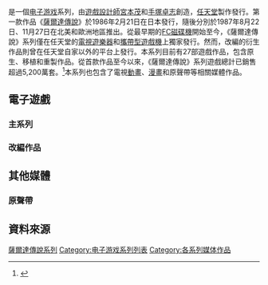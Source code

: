 {{noteTA
|G1=Games
}}
{{Vgname|薩爾達傳說|ja=ゼルダの伝説|en=The Legend of Zelda|cn=塞尔达传说|tw=薩爾達傳說}}是一個[[电子游戏|电子游戏]]系列，由[[游戏设计|遊戲設計師]][[宮本茂|宮本茂]]和[[手塚卓志|手塚卓志]]創造，[[任天堂|任天堂]]製作發行。第一款作品《[[塞尔达传说_(游戏)|薩爾達傳說]]》於1986年2月21日在日本發行，隨後分別於1987年8月22日、11月27日在北美和歐洲地區推出。從最早期的[[FC磁碟機|FC磁碟機]]開始至今，《薩爾達傳說》系列僅在任天堂的[[電視遊樂器|電視遊樂器]]和[[攜帶型遊戲機|攜帶型遊戲機]]上獨家發行。然而，改編的衍生作品則曾在任天堂自家以外的平台上發行。本系列目前有27部遊戲作品，包含原生、移植和重製作品。從首款作品至今以來，《薩爾達傳說》系列遊戲總計已銷售超過5,200萬套。<ref>{{cite web|publisher=GameSpot|url=http://www.gamespot.com/news/6173445.html|title=Like Sands Through the Hourglass, Zeldas Debut on Nintendo DS Approaches|accessdate=2009-04-12|archive-date=2011-02-25|archive-url=https://web.archive.org/web/20110225013718/http://www.gamespot.com/news/6173445.html|dead-url=no}}</ref>本系列也包含了電視[[動畫|動畫]]、[[漫畫|漫畫]]和原聲帶等相關媒體作品。

== 電子遊戲 ==
===主系列===
{{VG titles|
{{VG titles/item
| title = [[塞尔达传说_(游戏)|薩爾達傳說]]
|original_titles= ゼルダの伝説<br>The Legend of Zelda
|date={{vgr|JP|1986年2月21日|NA|1987年8月22日|EU|1987年11月15日}}
|refs=<ref name="Densetsu-FDS">{{cite web| url = http://www.gamespot.com/famicomds/adventure/zeldanodensetsu/index.html| title = Zelda no Densetsu: The Hyrule Fantasy for FDS| publisher = GameSpot| accessdate = 2008-10-23| archive-date = 2012-02-18| archive-url = https://www.webcitation.org/65XteeIfN?url=http://www.gamespot.com/zelda-no-densetsu-the-hyrule-fantasy/platform/famicomds/| dead-url = no}}</ref><ref name="Zelda-NES">{{cite web| url = http://www.gamespot.com/nes/adventure/legendofzelda/similar.html?mode=versions| title = The Legend of Zelda for NES| publisher = GameSpot| accessdate = 2008-10-23| archive-date = 2008-12-06| archive-url = https://web.archive.org/web/20081206104437/http://www.gamespot.com/nes/adventure/legendofzelda/similar.html?mode=versions| dead-url = no}}</ref>
|release= 1986年 – [[FC磁碟機|FC磁碟機]]<ref name="Densetsu-FDS"/><br />1987年 – [[FC遊戲機|NES]]<ref name="Zelda-NES"/><br />2003年 – [[任天堂GameCube|任天堂GameCube]]<ref name="CollectorEd">{{cite web| url = http://cube.ign.com/articles/440/440850p1.html| title = Legend of Zelda: Collector's Edition| author = IGN Staff| date = 2003-11-17| publisher = IGN| accessdate = 2008-10-23| archive-date = 2008-10-04| archive-url = https://web.archive.org/web/20081004211632/http://cube.ign.com/articles/440/440850p1.html| dead-url = no}}</ref><br />2004年 – [[Game_Boy_Advance|Game Boy Advance]]<ref>{{cite web| url = http://gameboy.ign.com/articles/499/499860p1.html| title = Classic NES Series: The Legend of Zelda| first = Craig| last = Harris| date = 2004-06-04| publisher = IGN| accessdate = 2008-10-23| archive-date = 2012-08-06| archive-url = https://web.archive.org/web/20120806201437/http://gameboy.ign.com/articles/499/499860p1.html| dead-url = no}}</ref><br />2006年 – [[Virtual_Console|Virtual Console]]（[[Wii|Wii]]）<ref>{{cite web| url = http://www.gamespot.com/wii/adventure/legendofzeldanes/similar.html?mode=versions| title = The Legend of Zelda for Wii| publisher = GameSpot| accessdate = 2008-10-23| deadurl = yes| archiveurl = https://web.archive.org/web/20081206112414/http://www.gamespot.com/wii/adventure/legendofzeldanes/similar.html?mode=versions| archivedate = 2008-12-06}}</ref><br />2012年 – Virtual Console（[[任天堂3DS|任天堂3DS]]）<ref name="3dsvc">{{cite web|url = https://www.nintendo.co.jp/software/3ds/index.html#vc|title = ニンテンドー3DSソフトウェア｜Nintendo|publisher = 任天堂|accessdate = 2018-08-15|archive-date = 2021-05-10|archive-url = https://web.archive.org/web/20210510184737/https://www.nintendo.co.jp/software/3ds/index.html#vc|dead-url = no}}</ref><br />2013年 – Virtual Console（[[Wii_U|Wii U]]）<ref name="wiiuvc">{{cite web|url = https://www.nintendo.co.jp/software/wiiu/index.html#vc|title = Wii Uソフトウェア｜Nintendo｜Nintendo|publisher = 任天堂|accessdate = 2018-08-15|archive-date = 2021-05-10|archive-url = https://web.archive.org/web/20210510184833/https://www.nintendo.co.jp/software/wiiu/index.html#vc|dead-url = no}}</ref>
|notes= *《[[薩爾達傳說|薩爾達傳說]]》系列首款作品<ref name="ignhistory">{{cite web|url=http://retro.ign.com/articles/939/939361p1.html|author=Fahs, Travis|date=2008-12-17|title=IGN Presents the History of Zelda|publisher=IGN|accessdate=2009-07-21|archive-date=2012-07-16|archive-url=https://web.archive.org/web/20120716034219/http://retro.ign.com/articles/939/939361p1.html|dead-url=no}}</ref>
}}

{{VG titles/item
| title = [[林克的冒險|林克的冒險]]
|date={{vgr|JP|1987年1月14日|EU|1988年9月26日|NA|1988年12月1日}}
|refs=<ref>{{cite web |accessdate=2009-08-04 |url=http://www.gamespot.com/famicomds/adventure/linknobouken/similar.html?mode=versions |title=Release Summary |publisher=GameSpot }}</ref><ref name=zelda2>{{cite web| url = http://www.gamefaqs.com/console/nes/data/563487.html| title = Zelda II: The Adventure of Link Release Information for NES| publisher = GameFAQs| accessdate = 2009-08-02| archive-date = 2010-01-26| archive-url = https://web.archive.org/web/20100126204707/http://www.gamefaqs.com/console/nes/data/563487.html| dead-url = no}}</ref><ref>{{cite web| url = http://cheats.ign.com/objects/005/005991.html| title = Zelda II: The Adventure of Link NES| publisher = IGN| accessdate = 2011-02-16| archive-date = 2012-04-13| archive-url = https://web.archive.org/web/20120413185837/http://cheats.ign.com/objects/005/005991.html| dead-url = no}}</ref>
|release= 1987年 – FC磁碟機 <ref>{{cite web |accessdate=2010-10-18 |url=http://www.gamespot.com/famicomds/adventure/linknobouken/index.html |title=The Legend of Zelda 2: Link no Bouken |publisher=GameSpot |archive-date=2010-01-18 |archive-url=https://web.archive.org/web/20100118110142/http://www.gamespot.com/famicomds/adventure/linknobouken/index.html |dead-url=no }}</ref><br />1988年 – NES<ref name=zelda2 /><br />2003年 – 任天堂GameCube<ref name="CollectorEd"/><br />2004年 – Game Boy Advance<ref>{{cite web| url = http://www.gamespot.com/gba/rpg/famicomminilinknobouken/similar.html?mode=versions| title = Classic NES Series: Zelda II for Game Boy Advance| publisher=GameSpot| accessdate = 2008-10-23}}</ref><br />2007年 – Virtual Console（Wii）<ref>{{cite web| url = http://www.gamespot.com/wii/rpg/linknobouken/similar.html?mode=versions| title = Zelda II: The Adventure of Link for Wii| publisher = GameSpot| accessdate = 2008-10-23| deadurl = yes| archiveurl = https://web.archive.org/web/20081206102733/http://www.gamespot.com/wii/rpg/linknobouken/similar.html?mode=versions| archivedate = 2008-12-06}}</ref><br />2012年 – Virtual Console（任天堂3DS）<ref name="3dsvc" /><br />2013年 – Virtual Console（Wii U）<ref name="wiiuvc" />
|notes= *首款遊戲的續作<ref name="GI-144">{{cite journal| journal = [[Game_Informer|Game Informer]]| publisher = [[GameStop|GameStop]]| author = Staff| title = Classic GI: A Link to Link's Past| pages = 152–154| issue = 144|date=April 2005}}</ref>
}}

{{VG titles/item
| title = [[薩爾達傳說_眾神的三角神力|薩爾達傳說 眾神的三角神力]]
|original_titles= ゼルダの伝說 神々のトライフォース<br>The Legend of Zelda: A Link to the Past
|date={{vgr|JP|1991年11月21日|NA|1992年4月13日|EU|1992年9月24日}}
|refs=<ref name=lttp>{{cite web| url = http://www.gamespot.com/snes/rpg/legendofzeldaalinkttp/similar.html?mode=versions| title = The Legend of Zelda: A Link to the Past for SNES| publisher=GameSpot| accessdate = 2009-08-02}}</ref>
|release= 1991年 – [[超級任天堂|超級任天堂]]<ref name=lttp /><br />1997 – [[Satellaview|Satellaview]]<ref name=kameb>Kameb. ''[http://www.f3.dion.ne.jp/~kameb/satella/st_prg/st_prg.htm スーパーファミコンアワー番組表] {{WebCite|url=https://www.webcitation.org/67LVML1fI?url=http://www.f3.dion.ne.jp/~kameb/satella/st_prg/st_prg.htm |date=20120501230430 |dateformat=iso }}''. The Satellaview History Museum. 12 2月2008.</ref><br />2002年 – Game Boy Advance（為包含與[[四人之劍|四人之劍]]一體製作，重製版）<ref>{{cite web |accessdate=2009-08-04 |url=http://www.gamespot.com/gba/rpg/legendofzeldaalinkttp/similar.html?mode=versions |title=Release Summary |publisher=GameSpot |archive-date=2009-12-25 |archive-url=https://web.archive.org/web/20091225022624/http://www.gamespot.com/gba/rpg/legendofzeldaalinkttp/similar.html?mode=versions |dead-url=no }}</ref><br />2006 – Virtual Console（Wii，重製版）<ref>{{cite web|accessdate=2010-10-18|url=http://www.nintendo.co.jp/wii/vc/vc_zel_sfc/index.html|title=Official Link to the Past Virtual Console website|publisher=[[Nintendo|Nintendo]]|archive-date=2013-07-12|archive-url=https://www.webcitation.org/6I3KjNQVa?url=http://www.nintendo.co.jp/wii/vc/vc_zel_sfc/index.html|dead-url=no}}</ref><br />2013年 – Virtual Console（Wii U，重製版）<ref name="wiiuvc" /><br />2016年 – Virtual Console（新任天堂3DS，重製版）
|notes=
}}

{{VG titles/item
| title = [[薩爾達傳說_織夢島|薩爾達傳說 織夢島]]
|original_titles= ゼルダの伝說 夢をみる島<br>The Legend of Zelda: Link's Awakening
|date={{vgr|JP|1993年6月6日|NA|1993年8月|EU|1993年12月}}
|refs=<ref name=awakening>{{cite web| url = http://www.gamespot.com/gameboy/rpg/zeldanodensetsuyumeoms/similar.html?mode=versions| title = The Legend of Zelda: Link's Awakening for Game Boy| publisher=GameSpot| accessdate = 2009-08-03}}</ref>
|release= 1993年 – [[Game_Boy|Game Boy]]<ref name=awakening /><br />1998年 – [[Game_Boy_Color|Game Boy Color]]（重制版）<ref>{{cite web |accessdate=2009-08-04 |url=http://gameboy.ign.com/objects/010/010683.html |title=The Legend of Zelda: Link's Awakening DX |publisher=IGN |archive-date=2012-05-03 |archive-url=https://web.archive.org/web/20120503164514/http://gameboy.ign.com/objects/010/010683.html |dead-url=no }}</ref><br />2011年 – Virtual Console（任天堂3DS）<ref name="3dsvc" /> <br />2019年 – [[任天堂Switch|任天堂Switch]]（完全重製版）
|notes=
}}

{{VG titles/item
| title = [[薩爾達傳說_時之笛|薩爾達傳說 時之笛]]
|original_titles= ゼルダの伝説 時のオカリナ<br>The Legend of Zelda: Ocarina of Time
|date={{vgr|JP|1998年11月21日|NA|1998年11月23日|EU|1998年12月11日|CN|2003年11月}}
|refs=<ref name=ocarina>{{cite web| url = http://www.gamespot.com/n64/adventure/legendofzeldaoot/similar.html?mode=versions| title = The Legend of Zelda: Ocarina of Time for Nintendo 64| publisher = GameSpot| accessdate = 2009-08-03| archive-date = 2011-09-06| archive-url = https://web.archive.org/web/20110906014622/http://www.gamespot.com/n64/adventure/legendofzeldaoot/similar.html?mode=versions| dead-url = no}}</ref>
|release= 1998年 – [[任天堂64|任天堂64]]<ref name=ocarina /><br />2003年 – 任天堂GameCube（重制版）<ref>{{cite web |accessdate=2009-08-04 |url=http://www.gamespot.com/gamecube/adventure/legendofzeldaoot/similar.html?mode=versions |title=Release Summary |publisher=GameSpot |archive-date=2010-11-25 |archive-url=https://web.archive.org/web/20101125082341/http://www.gamespot.com/gamecube/adventure/legendofzeldaoot/similar.html?mode=versions |dead-url=no }}</ref><br />2003年 – [[神游机|神游机]]<ref>{{cite web |accessdate=2010-10-18 |url=http://kotaku.com/5587577/why-are-consoles-banned-in-china |title=Why are Consoles Banned in China? |publisher=Kotaku |archive-date=2018-12-04 |archive-url=https://web.archive.org/web/20181204141753/https://kotaku.com/5587577/why-are-consoles-banned-in-china |dead-url=no }}</ref><br />2007年 – Virtual Console（Wii）<ref>{{cite web |accessdate=2009-08-04 |url=http://www.1up.com/do/newsStory?cId=3157459 |title=Ocarina of Time Hits Virtual Console |publisher=1UP |date=2007-02-23 |author=Whiting, Mark |deadurl=yes |archiveurl=https://web.archive.org/web/20071027095353/http://www.1up.com/do/newsStory?cId=3157459 |archivedate=2007-10-27 }}</ref><br />2011年 – [[任天堂3DS|任天堂3DS]]（重制版）<ref>{{cite web |accessdate=2011-08-30 |url=http://www.nintendo.com/games/detail/l0_gKWzYFEFKk0MmdUSHMxOJkZg7Z-Rn |title=The Legend of Zelda: Ocarina of Time 3D |publisher=Nintendo |archive-date=2019-04-05 |archive-url=https://web.archive.org/web/20190405090620/https://www.nintendo.com/games/detail/l0_gKWzYFEFKk0MmdUSHMxOJkZg7Z-Rn |dead-url=no }}</ref><br />2015年 – Virtual Console（Wii U，重製版）<ref name="wiiuvc" />
|notes= *第一款3D的《[[薩爾達傳說系列|薩爾達傳說]]》遊戲<ref name="GI-144"/><ref>{{cite web |accessdate=2009-08-04 |url=http://www.gamespot.com/gamespot/features/video/hist_zelda/page14.html |title=The Legend of Zelda: Ocarina of Time |publisher=GameSpot |archive-date=2013-02-04 |archive-url=https://web.archive.org/web/20130204141027/http://www.gamespot.com/gamespot/features/video/hist_zelda/page14.html |dead-url=no }}</ref>。
* 原作是本系列首次发行简体中文版，其[[塞尔达传说_时光之笛_3D|3DS重制版]]是本系列首次发行繁体中文版。
}}

{{VG titles/item
| title = [[薩爾達傳說_穆修拉的假面|薩爾達傳說 穆修拉的假面]]
|original_titles= ゼルダの伝說 ムジュラの仮面<br>The Legend of Zelda: Majora's Mask
|date={{vgr|JP|2000年4月27日|NA|2000年10月25日|EU|2000年11月17日}}
|refs= <ref name="MajoraRelease">{{cite web| url = http://www.gamespot.com/n64/adventure/legendofzeldamajorasmask/similar.html?mode=versions| title = The Legend of Zelda: Majora's Mask for Nintendo 64| publisher = GameSpot| accessdate = 2008-11-07| archive-date = 2006-09-05| archive-url = https://web.archive.org/web/20060905045447/http://www.gamespot.com/n64/adventure/legendofzeldamajorasmask/similar.html?mode=versions| dead-url = no}}</ref>
|release= 2000年 – 任天堂64<ref name="MajoraRelease"/><br />2003年 – 任天堂GameCube<ref name="CollectorEd"/><br />2009年 – Virtual Console（Wii）<ref>{{cite web |accessdate=2009-08-04 |url=http://wii.gamespy.com/wii/the-legend-of-zelda-majoras-mask/969424p1.html |title=Zelda: Majora's Mask Coming to European Virtual Console |publisher=GameSpy |date=2009-04-03 |author=Williams, Bryn |archive-date=2016-03-03 |archive-url=https://web.archive.org/web/20160303170948/http://wii.gamespy.com/wii/the-legend-of-zelda-majoras-mask/969424p1.html |dead-url=no }}</ref><br />2015年 – 任天堂3DS（重制版）<br />2016年 – Virtual Console（任天堂3DS，重製版）<ref name="3dsvc" />
|notes= 
}}

{{VG titles/item
| title = [[薩爾達傳說_神祕果實|薩爾達傳說 神祕果實 時空之章]]
|original_titles= ゼルダの伝説 ふしぎの木の実 時空の章<br>The Legend of Zelda: Oracle of Ages
|date={{vgr|JP|2001年2月27日|NA|2001年5月13日|EU|2001年10月5日}}
|refs=<ref name=ages>{{cite web |accessdate=2009-08-04 |url=http://www.gamespot.com/gbc/adventure/legendofzeldaoracleofages/similar.html?mode=versions |title=Release Summary |publisher=GameSpot }}</ref>
|release= 2001年 – Game Boy Color<ref name=ages /><br />2013年 – Virtual Console（任天堂3DS）<ref name="3dsvc" />
|notes= * 與[[卡普空|卡普空]]合作開發<ref name="GI-144"/>
* 時空旅行系統是其遊戲特色之一<ref name="GI-144"/>
* 能與《薩爾達傳說 神祕果實 大地之章》連動<ref name="GI-144"/><ref name=oraclelink>{{cite book |title=The Legend of Zelda: Oracle of Seasons/The Legend of Zelda: Oracle of Ages Player's Guide |editor=Pellard, Scott |year=2001 |publisher=Nintendo of America |isbn=1-930206-10-0 |page=124 }}</ref>
}}

{{VG titles/item
| title = [[薩爾達傳說_神祕果實|薩爾達傳說 神祕果實 大地之章]]
|original_titles= ゼルダの伝説 ふしぎの木の実 大地の章<br>The Legend of Zelda: Oracle of Seasons
|date={{vgr|JP|2001年2月27日|NA|2001年5月13日|EU|2001年10月5日}}
|refs=<ref name=seasons>{{cite web |accessdate=2009-08-04 |url=http://www.gamespot.com/gbc/rpg/legendofzeldaoracleos/similar.html?mode=versions |title=Release Summary |publisher=GameSpot |archive-date=2009-09-20 |archive-url=https://web.archive.org/web/20090920201605/http://www.gamespot.com/gbc/rpg/legendofzeldaoracleos/similar.html?mode=versions |dead-url=no }}</ref>
|release= 2001年 – Game Boy Color<ref name=seasons /><br />2013年 – Virtual Console（任天堂3DS）<ref name="3dsvc" />
|notes= * 與[[卡普空|卡普空]]合作開發<ref name="GI-144"/>
* 能表現四季交替的遊戲世界是其特色之一<ref name="GI-144"/>
* 能與《薩爾達傳說 神祕果實 時空之章》連動<ref name="GI-144"/><ref name=oraclelink />
}}

{{VG titles/item
| title = [[薩爾達傳說_眾神的三角神力與四人之劍|薩爾達傳說 四人之劍<br><small>(遊戲本體含眾神三角神力重製)</small>]]
|original_titles= ゼルダの伝説 4つの剣<br>The Legend of Zelda: Four Swords
|date={{vgr|NA|2002年12月3日|JP|2003年3月14日|EU|2003年3月28日}}
|refs= <ref name="4swordsGBA">{{cite web| url = http://www.gamespot.com/gba/rpg/legendofzeldaalinkttp/similar.html?mode=versions| title = The Legend of Zelda: A Link to the Past for Game Boy Advance| publisher = GameSpot| accessdate = 2008-10-31| archive-date = 2009-12-25| archive-url = https://web.archive.org/web/20091225022624/http://www.gamespot.com/gba/rpg/legendofzeldaalinkttp/similar.html?mode=versions| dead-url = no}}</ref>
|release= 2003年 – Game Boy Advance<ref name=4swordsGBA /><br />2011年 – DSiWare（[[任天堂DSi|任天堂DSi數位商店版]]，純四人之劍更新移植）
|notes= * Remake of ''[[The_Legend_of_Zelda:_A_Link_to_the_Past|The Legend of Zelda: A Link to the Past]]''
*Includes a four-player adventure mode<ref>{{cite web| url = http://www.gamespot.com/gba/rpg/legendofzeldaalinkttp/review.html| title = The Legend of Zelda: A Link to the Past Review| publisher = GameSpot| first = Jeff| last = Gerstmann| date = 2002-12-09| accessdate = 2008-10-31| archive-date = 2011-09-03| archive-url = https://web.archive.org/web/20110903141849/http://www.gamespot.com/gba/rpg/legendofzeldaalinkttp/review.html| dead-url = no}}</ref>
*Four-player mode introduce multi-player gameplay to the series<ref name="GI-144"/>
* Re-released in North America under the Player's Choice label<ref name="4swordsGBA"/>
}}

{{VG titles/item
| title = [[薩爾達傳說_風之律動|薩爾達傳說 風之律動]]
|original_titles= ゼルダの伝說 風のタクト<br>The Legend of Zelda: The Wind Waker
|date={{vgr|JP|2002年12月13日|NA|2003年3月24日|EU|2003年5月2日}}
|refs= <ref name="WindWakerRelease">{{cite web| url = http://www.gamespot.com/gamecube/adventure/legendofzeldathewindwaker/similar.html?mode=versions| title = The Legend of Zelda: The Wind Waker for GameCube| publisher = GameSpot| accessdate = 2008-11-07| archive-date = 2011-09-09| archive-url = https://web.archive.org/web/20110909010956/http://www.gamespot.com/gamecube/adventure/legendofzeldathewindwaker/similar.html?mode=versions| dead-url = no}}</ref>
|release= 2002年 – 任天堂GameCube<ref name=WindWakerRelease /><br />2013年 – Wii U（重制版）
|notes= * 以擴大遊戲年齡層為目標設計<ref>{{cite web| url = http://www.gamepro.com/article/previews/16344/the-legend-of-zelda/| title = Preview: The Legend of Zelda| author = Star Dingo| date = 2001-08-24| publisher = ''[[GamePro|GamePro]]''| accessdate = 2008-11-07| deadurl = yes| archiveurl = https://web.archive.org/web/20090624103901/http://www.gamepro.com/article/previews/16344/the-legend-of-zelda/| archivedate = 2009-06-24}}</ref>
}}

{{VG titles/item
| title = [[薩爾達傳說_四人之劍+|薩爾達傳說 四人之劍+]]
|original_titles= ゼルダの伝説 4つの剣+<br>The Legend of Zelda: Four Swords Adventures
|date={{vgr|JP|2004年3月18日|NA|6月7日2004|EU|2005年1月7日|AU|2005年4月7日}}
|refs= <ref name="4SwordsRelease">{{cite web| url = http://www.gamespot.com/gamecube/action/zeldafourswords/similar.html?mode=versions| title = The Legend of Zelda: Four Swords Adventures for GameCube| publisher = GameSpot| accessdate = 2008-11-07| archive-date = 2007-02-22| archive-url = https://web.archive.org/web/20070222062005/http://www.gamespot.com/gamecube/action/zeldafourswords/similar.html?mode=versions| dead-url = no}}</ref>
|release= 2004年 – 任天堂GameCube<ref name=4SwordsRelease />
|notes= * 能夠讓最多四名玩者同時遊玩<ref>{{cite web| url = http://cube.ign.com/articles/520/520523p1.html| title = The Legend of Zelda: Four Swords Adventures| first = Peer| last = Schneider| date = 2004-06-02| publisher = GameSpot| accessdate = 2008-11-07| archive-date = 2008-10-21| archive-url = https://web.archive.org/web/20081021235026/http://cube.ign.com/articles/520/520523p1.html| dead-url = no}}</ref>
* 延續了風之律動的風格元素<ref name="GI-144"/>
}}

{{VG titles/item
| title = [[薩爾達傳說_不可思議的帽子|薩爾達傳說 不可思議的帽子]]
|date={{vgr|JP|2004年11月4日|EU|2004年11月12日|NA|2005年1月10日|AU|2005年4月7日}}
|refs= <ref name="MinishRelease">{{Cite web| url = http://www.gamespot.com/gba/action/thelegendofzeldatheminishcap/similar.html?mode=versions| title = The Legend of Zelda: The Minish Cap for Game Boy Advance| publisher = GameSpot| accessdate = 2008-10-31| archive-date = 2009-01-31| archive-url = https://web.archive.org/web/20090131131430/http://www.gamespot.com/gba/action/thelegendofzeldatheminishcap/similar.html?mode=versions| dead-url = no}}</ref>
|release= 2004年 – Game Boy Advance<ref name=MinishRelease /><br />2011年 – Virtual Console（任天堂3DS，大使计划）<br />2014年 – Virtual Console（Wii U）<ref name="wiiuvc" />
|notes= * 由[[卡普空|卡普空]]（Capcom）開發<ref name="GI-144"/>
}}

{{VG titles/item
| title = [[薩爾達傳說_曙光公主|薩爾達傳說 曙光公主]]
|date={{vgr|NA|2006年11月19日|JP|2006年12月2日|AU|2006年12月7日|EU|2006年12月8日|CN|2017年12月6日}}
|refs= <ref name="TwilightWiiRelease">{{Cite web| url = http://www.gamespot.com/wii/action/thelegendofzelda/similar.html?mode=versions| title = The Legend of Zelda: Twilight Princess for Wii| publisher = GameSpot| accessdate = 2008-10-31| archive-date = 2011-09-07| archive-url = https://web.archive.org/web/20110907194615/http://www.gamespot.com/wii/action/thelegendofzelda/similar.html?mode=versions| dead-url = no}}</ref>
|release= 2006年 – 任天堂GameCube、Wii<ref name="TwilightWiiRelease"/><ref>{{cite web| url = http://www.gamespot.com/gamecube/action/thelegendofzelda/similar.html?mode=versions| title = The Legend of Zelda: Twilight Princess for GameCube| publisher = GameSpot| accessdate = 2008-10-31| archive-date = 2011-10-08| archive-url = https://web.archive.org/web/20111008175429/http://www.gamespot.com/gamecube/action/thelegendofzelda/similar.html?mode=versions| dead-url = no}}</ref><br />2016年 – Wii U（重制版）<br />2017年 – [[Nvidia_Shield|Nvidia Shield]]
|notes= 
}}

{{VG titles/item
| title = [[薩爾達傳說_夢幻沙漏|薩爾達傳說 夢幻沙漏]]
|date={{vgr|JP|2007年6月23日|NA|2007年10月1日|AU|2007年10月11日|EU|2007年10月19日}}
|refs= <ref name="PhantomRelease">{{cite web| url = http://www.gamespot.com/ds/adventure/thelegendofzeldads/similar.html?mode=versions| title = The Legend of Zelda: Phantom Hourglass for DS| publisher = GameSpot| accessdate = 2008-10-31| archive-date = 2007-10-17| archive-url = https://web.archive.org/web/20071017212714/http://www.gamespot.com/ds/adventure/thelegendofzeldads/similar.html?mode=versions| dead-url = no}}</ref>
|release= 2007年 – [[任天堂DS|任天堂DS]]<ref name=PhantomRelease /><br />2016年 – Virtual Console（Wii U）<ref name="wiiuvc" />
|notes= 
}}

{{VG titles/item
| title = [[薩爾達傳說_大地汽笛|薩爾達傳說 大地汽笛]]
|date={{vgr|NA|2009年12月7日|AU|2009年12月10日|EU|2009年12月11日|JP|2009年12月23日}}
|refs=<ref name=spirit>{{cite web |accessdate=2009-08-04 |url=http://www.gamespot.com/ds/adventure/thelegendofzeldaspirittracks/news.html?sid=6206744&mode=previews |title=GDC 2009: The Legend of Zelda: Spirit Tracks Trailer Impressions |publisher=GameSpot |author=Tom McShea |date=2009-03-25 |archive-date=2009-09-17 |archive-url=https://web.archive.org/web/20090917225706/http://www.gamespot.com/ds/adventure/thelegendofzeldaspirittracks/news.html?sid=6206744&mode=previews |dead-url=no }}</ref><ref>{{cite web | url=http://www.businesswire.com/portal/site/home/permalink/?ndmViewId=news_view&newsId=20090915006514&newsLang=en | title=Nintendo’s Holiday Lineup Has Something for Everyone | publisher=[[Business_Wire|Business Wire]] | accessdate=2009-09-15 | date=2009-09-15 | archive-date=2018-11-28 | archive-url=https://web.archive.org/web/20181128142222/https://www.businesswire.com/portal/site/home/permalink/?ndmViewId=news_view&newsId=20090915006514&newsLang=en | dead-url=no }}</ref><ref>{{cite web | url=http://nintendo.co.uk/NOE/en_GB/news/2009/link_and_mario_make_their_return_this_christmas_as_nintendo_announces_the_autumnwinter_line-up_14710.html | title= Link and Mario make their return this Christmas as Nintendo announces the autumn/winter line-up | publisher=[[Nintendo|Nintendo]] | accessdate=2009-10-02 | date=2009-10-01}}</ref><ref>{{cite web | url=http://www.andriasang.com/e/blog/2009/11/04/zelda_stylus_bonus | title=Zelda's Special Stylus | publisher=andriasang | accessdate=2009-11-04 | date=2009-11-04 | archiveurl=https://archive.is/20120630030925/http://andriasang.com/comda5/zelda_stylus_bonus/ | archivedate=2012-06-30 | deadurl=yes }}</ref>
|release=2009年 – 任天堂DS<ref name=spirit /><br />2016年 – Virtual Console（Wii U）<ref name="wiiuvc" />
|notes=
}}

{{VG titles/item
| title = [[薩爾達傳說_禦天之劍|薩爾達傳說 禦天之劍]]
|original_titles= ゼルダの伝説 スカイウォードソード<br>The Legend of Zelda: Skyward Sword
|date={{vgrelease|EU|2011年11月18日|NA|2011年11月20日|JP|2011年11月23日|TW|2011年11月23日|AU|2011年11月24日}}
|refs=<ref name=wii2>{{cite web |accessdate=2009-08-04 |url=http://wii.ign.com/objects/872/872155.html |title=The Legend of Zelda Wii 2 |publisher=IGN |archive-url=https://web.archive.org/web/20100107133323/http://wii.ign.com/objects/872/872155.html |archive-date=2010-01-07 |dead-url=yes }}</ref>
|release=2011年 – Wii<ref name=wii2 /><br />2021年 – [[任天堂Switch|任天堂Switch]]（重製版）
|notes=
}}

{{VG titles/item
| title = [[塞尔达传说_众神的三角力量2|塞尔达传说 众神的三角力量2]]
|original_titles= ゼルダの伝説 神々のトライフォース2<br>The Legend of Zelda: A Link Between Worlds
|date={{vgr|NA|2013年11月22日|EU|2013年11月22日|JP|2013年12月26日|HK|2013年11月22日|TW|2014年6月3日}}
|refs=
|release=2013年 – [[任天堂3DS|任天堂3DS]]
|notes=
}}

{{VG titles/item
| title = [[薩爾達傳說_三角神力三劍士|薩爾達傳說 三角神力三劍士]]
| date = {{vgr|JP|2015年10月22日|NA|2015年10月23日|EU|2015年10月23日|AU|2015年10月24日|TWHK|2015年10月22日}}
| release = 2015年 – [[任天堂3DS|任天堂3DS]]
}}

{{VG titles/item
| title = [[塞尔达传说_旷野之息|塞尔达传说 旷野之息]]
| date = {{vgrelease|WW|2017年3月3日|TWHK|2018年2月1日}}
| release = 2017年 – [[Wii_U|Wii U]]、[[任天堂Switch|任天堂Switch]]
}}
}}

=== 改編作品 ===
{{VG titles|
{{VG titles/item
| title = [[薩爾達|薩爾達]]
|original_titles = Zelda
|date={{vgr|WW|1989年8月}}
|refs= <ref name="HyruleTimes">{{cite web| url = http://blogs.ign.com/Hyrule-Times/2006/06/17/21987/| title = Retrospective: Zelda Game & Watch| date = 2006-06-17| publisher = IGN| author = IGN Staff| deadurl = yes| archiveurl = https://web.archive.org/web/20091222000158/http://blogs.ign.com/Hyrule-Times/2006/06/17/21987| archivedate = 2009-12-22| access-date = 2011-11-27}}</ref><ref name="RG-55">{{cite journal| journal = [[Retro_Gamer|Retro Gamer]]| publisher=Imagine Publishing| title = Retroinspection: Game & Watch| issue = 55| pages = 44–51|date=October 2008}}</ref>
|release= 1989年 – [[Game_&_Watch|Game & Watch]]<ref name=HyruleTimes /><br /> 1998年 – Mini Classic<ref>{{cite web| url = http://www.stadlbauer.at/95.0.html?&L=1| title = Nintendo Mini Classics| publisher = Stadlbauer| accessdate = 2009-08-03| deadurl = yes| archiveurl = https://web.archive.org/web/20090802192453/http://www.stadlbauer.at/95.0.html?&L=1| archivedate = 2009-08-02}}</ref>
|notes= * 根據NES版本的《薩爾達傳說》改編<ref name="HyruleTimes"/><ref name="RG-55"/>
*日本國內未發行
}}

{{VG titles/item
| title = [[薩爾達傳說|薩爾達傳說]]
|original_titles = The Legend of Zelda
|date={{vgr|NA|1989年10月5日|EU|1992年12月}}
|refs=<ref name=nelsonic>{{cite web|url=http://gameboy.ign.com/objects/489/489639.html|title=The Legend of Zelda game watch|author=IGN Staff|publisher=[[IGN|IGN]]|accessdate=2009-11-03|archive-date=2012-04-02|archive-url=https://web.archive.org/web/20120402185811/http://gameboy.ign.com/objects/489/489639.html|dead-url=no}}</ref><ref>Bielby, Matt, ed. ''No. 1 Nintendo Game Watches''. [[Super_Play|Super Play]]. Issue 2. Pg. 21. December 1992</ref>
|release= 1989年 – Nelsonic遊戲手錶<ref name=nelsonic />
|notes= *由Nelsonic公司製作<ref name=nelsonic />
* 根據NES版本的《薩爾達傳說》改編<ref name=nelsonic />
* 附贈[[石英钟|石英數位時鐘]]和可自行設定的鬧鐘機能<ref name=nelsonic />
}}

{{VG titles/item
| title = [[薩爾達傳說_眾神的三角神力|薩爾達傳說 眾神的三角神力]]
|original_titles = ゼルダの伝説 神々のトライフォース
|date={{vgr|JP|1992年}}
|refs= <ref name=bb2cover>{{cite web|url=http://barcodebattler.co.uk/scans/Japan/LegendOfZelda/Inlay.jpg|title=バーコードバトラーII ゼルダの伝説 神々のトライフォース|author=K. Takiya|publisher=[[Epoch_Co.|Epoch Co.]]|date=1992|accessdate=2009-11-03|archive-date=2011-07-26|archive-url=https://web.archive.org/web/20110726101839/http://barcodebattler.co.uk/scans/Japan/LegendOfZelda/Inlay.jpg|dead-url=yes}}</ref>
|release= 1992年 – Barcode Battler II<ref name=bb2cover />
|notes= * 日本玩具公司EPOCH研發製作<ref name=bb2cover /><ref>''[http://barcodebattler.co.uk/scans/Japan/C0/C0Ads0.jpg Conveni Wars – Barcode Battler II] {{Wayback|url=http://barcodebattler.co.uk/scans/Japan/C0/C0Ads0.jpg |date=20110726101949 }}''. Epoch, Co. 1993.</ref>
* 根據原始的《林克的冒險》改編<ref>''[http://barcodebattler.co.uk/scans/Japan/LegendOfZelda/M1.jpg Conveni Wars – Barcode Battler II ゼルダの伝説 神々のトライフォース instruction booklet] {{Wayback|url=http://barcodebattler.co.uk/scans/Japan/LegendOfZelda/M1.jpg |date=20110726101755 }}''. [[Epoch_Co.|Epoch Co.]]. [[Nintendo_Co.|Nintendo Co.]]. pp.1-2. 1992.</ref>
}}

{{VG titles/item
| title = [[塞爾達系列CD-i遊戲|林克 惡魔之臉]]
|original_titles = リンク 悪魔の顔<br>Link: The Faces of Evil
|date={{vgr|NA|1993年10月10日|EU|1993年12月25日}}
|refs= <ref name="FacesOfEvil-1">{{cite web| url = http://www.gamespot.com/cdi/adventure/linkthefacesofevil/similar.html?mode=versions| title = Link: The Faces of Evil for CD-I| publisher=GameSpot| accessdate = 2008-10-23}}</ref><ref>{{cite web |accessdate=2009-08-04 |url=http://cheats.ign.com/objects/010/010254.html |title=Link: The Faces of Evil |publisher=IGN |archive-date=2009-03-18 |archive-url=https://web.archive.org/web/20090318112452/http://cheats.ign.com/objects/010/010254.html |dead-url=yes }}</ref>
|release= 1993年 – [[CD-i|CD-i]]<ref name=FacesOfEvil-1 />
|notes= * 由Animation Magic開發製作<ref name="ZeldaWand-1"/>
* 橫向捲軸遊戲<ref name="GI-144"/>
* 任天堂授權[[飛利浦|飛利浦]]的遊戲機使用薩爾達的角色<ref name="GI-144"/>
}}

{{VG titles/item
| title = [[塞爾達系列CD-i遊戲|薩爾達 卡梅隆的魔杖]]
|original_titles = ゼルダ ギャメロンの杖<br>Zelda: The Wand of Gamelon
|date={{vgr|NA|1993年10月10日|EU|1993年12月25日}}
|refs= <ref name="ZeldaWand-1">{{cite web| url = http://www.gamespot.com/cdi/adventure/zeldathewandofgamelon/similar.html?mode=versions| title = Zelda: The Wand of Gamelon for CD-I| publisher=GameSpot| accessdate = 2008-10-23}}</ref><ref>{{cite web |accessdate=2009-08-04 |url=http://cheats.ign.com/objects/010/010256.html |title=Zelda: The Wand of Gamelon |publisher=IGN |archive-date=2009-04-03 |archive-url=https://web.archive.org/web/20090403090649/http://cheats.ign.com/objects/010/010256.html |dead-url=no }}</ref>
|release= 1993年 – CD-i<ref name=ZeldaWand-1 />
|notes= * 由Animation Magic開發製作<ref name="ZeldaWand-1"/>
* 橫向捲軸遊戲<ref name="GI-144"/>
* 任天堂授權[[飛利浦|飛利浦]]的遊戲機使用薩爾達的角色<ref name="GI-144"/>
}}

{{VG titles/item
| title = [[塞爾達系列CD-i遊戲|薩爾達的冒險]]
|original_titles = ゼルダの冒険<br>Zelda's Adventure
|date={{vgr|NA|1994年6月5日|EU|1995年}}
|refs= <ref name="ZeldaCD-I">{{cite web| url = http://www.gamespot.com/cdi/adventure/zeldasadventure/similar.html?mode=versions| title = Zelda's Adventure for CD-I| publisher=GameSpot| accessdate = 2008-10-23}}</ref><ref>{{cite web |accessdate=2009-08-04 |url=http://www.1up.com/do/gameOverview?cId=3149959 |title=Zelda's Adventure (CD-i) |publisher=1UP.com |deadurl=yes |archiveurl=https://web.archive.org/web/20090319060245/http://www.1up.com/do/gameOverview?cId=3149959 |archivedate=2009-03-19 }}</ref>
|release= 1994年 – CD-i<ref name=ZeldaCD-I />
|notes= * 由Viridis開發製作<ref name="ZeldaCD-I"/>
* 主角是薩爾達而不是林克<ref name="GI-144"/>
* 任天堂授權[[飛利浦|飛利浦]]的遊戲機使用薩爾達的角色<ref name="GI-144"/>
}}

{{VG titles/item
| title = [[BS薩爾達傳說|BS薩爾達的傳說]]
|original_titles = BSゼルダの伝説
|date= {{vgr|JP|1995年8月6日、12月30日}}
|refs= <ref name="Satellaview1">{{cite web| url = http://www.nintendo.co.jp/nom/9811/p04/page03.html| title = 傑作の代名詞　歴代『ゼルダの伝説』紹介| publisher = Nintendo| accessdate = 2008-10-31| archive-date = 2021-05-09| archive-url = https://web.archive.org/web/20210509145454/https://www.nintendo.co.jp/nom/9811/p04/page03.html| dead-url = no}}</ref>
|release= 1995年 – Satellaview<ref name=Satellaview1 />
|notes= 
}}

{{VG titles/item
| title = [[BS薩爾達傳說|BS薩爾達的傳說 古代的石盤]]
|original_titles = BSゼルダの伝説 古代の石盤
|date= {{vgr|JP|1997年3月30日}}
|refs=<ref name=sekiban>{{cite web |accessdate=2009-08-04 |url=http://cheats.ign.com/objects/833/833873.html |title=BS The Legend of Zelda: The Ancient Stone Panel |publisher=IGN |archive-date=2008-10-15 |archive-url=https://web.archive.org/web/20081015121042/http://cheats.ign.com/objects/833/833873.html |dead-url=no }}</ref>
|release=1997年 – Satellaview<ref name=sekiban />
|notes=
}}

{{VG titles/item
| title = {{lj|金克爾盧比樂園|もぎたてチンクルのばら色ルッピーランド}}
|original_titles = もぎたてチンクルのばら色ルッピーランド<br>Freshly-Picked Tingle's Rosy Rupeeland
|date={{vgr|JP|2006年9月2日|EU|2007年9月14日}}
|refs= <ref name=rupeeland>{{cite web| url = http://www.gamespot.com/ds/rpg/tinglerpg/similar.html?mode=versions| title = Freshly-Picked Tingle's Rosy Rupeeland for DS| publisher=GameSpot| accessdate = 2008-10-23}}</ref>
|release= 2006年 – 任天堂DS<ref name=rupeeland />
|notes= * 金克爾（チンクル）為主角的角色扮演遊戲<ref>{{cite web| url = http://ds.ign.com/articles/810/810274p1.html| title = Tingle: One Step Closer to America| first = Craig| last = Harris| date = 2007-08-02| publisher = IGN| accessdate = 2008-10-23| archive-date = 2011-06-06| archive-url = https://web.archive.org/web/20110606225253/http://ds.ign.com/articles/810/810274p1.html| dead-url = no}}</ref>
}}

{{VG titles/item
| title = {{lj|金克爾的氣球大戰DS|チンクルのバルーンファイトDS}}
|original_titles = チンクルのバルーンファイトDS<br>Tingle's Balloon Fight DS
|date={{vgr|JP|2007年4月12日}}
|refs= <ref name=balloon>{{cite web| url = http://www.gamespot.com/ds/action/tinglesballoonfight/similar.html?mode=versions| title = Tingle's Balloon Fight for DS| publisher=GameSpot| accessdate = 2008-10-23}}</ref>
|release= 2007 – Nintendo DS<ref name=balloon />
|notes= * 《[[氣球大戰|氣球大戰]]》（バルーンファイト）的重製版本，以金克爾（チンクル）為主要的角色
* 僅透過日本Club Nintendo的會員服務發行<ref>{{cite web| first=Anoop| last=Gantayat| url=http://ds.ign.com/articles/781/781894p1.html| title=Tingle's Balloon Fight Impressions| publisher=IGN| date=2007-04-19| accessdate=2008-10-23| archive-date=2011-06-06| archive-url=https://web.archive.org/web/20110606175315/http://ds.ign.com/articles/781/781894p1.html| dead-url=no}}</ref>
}}

{{VG titles/item
| title = [[林克的十字弓訓練|林克的十字弓訓練]]
|original_titles = リンクのボウガントレーニング<br>Link's Crossbow Training
|date={{vgr|NA|2007年11月19日|EU|2007年12月7日|AU|2007年12月13日|JP|2008年5月1日}}
|refs= <ref name=crossbow>{{cite web| url = http://www.gamespot.com/wii/action/linkscrossbowtraining/similar.html?mode=versions| title = Link's Crossbow Training for Wii| publisher=GameSpot| accessdate = 2008-10-23}}</ref>
|release= 2007年 – Wii<ref name=crossbow />
|notes= 
}}

{{VG titles/item
| title = {{lj|超越金克爾道具包|いろづきチンクルの恋のバルーントリップ#できすぎチンクルパック}}
|original_titles = できすぎチンクルパック
|date= {{vgr|JP|2009年6月24日}}
|refs= <ref name=dekisugi>{{cite web | url = http://ds.ign.com/articles/997/997495p1.html | title = Tingle Gets Two on DS | author = Tanaka, John | date = 2009-06-24 | publisher = IGN | accessdate = 2009-07-25 | archive-date = 2011-11-13 | archive-url = https://web.archive.org/web/20111113100254/http://ds.ign.com/articles/997/997495p1.html | dead-url = no }}</ref>
|release= 2009年– DSiWare<ref name=dekisugi />（[[任天堂DSi|任天堂DSi數位商店]]）
|notes=
}}

{{VG titles/item
| title = {{lj|金克爾戀愛汽球之旅|いろづきチンクルの恋のバルーントリップ#できすぎチンクルパック}}
|original_titles = いろづきチンクルの恋のバルーントリップ
|date= {{vgr|JP|2009年8月6日}}
|refs= <ref name=irozuki>{{cite web|title=Nintendo DS Software|url=http://www.nintendo.co.jp/ds/softlist/n2009.html|publisher=[[Nintendo|Nintendo]]|accessdate=2010-10-18|archive-date=2020-12-14|archive-url=https://web.archive.org/web/20201214224216/https://www.nintendo.co.jp/ds/softlist/n2009.html|dead-url=no}}</ref>
|release= 2009年 – Nintendo DS<ref name=irozuki />
|notes= * 2006年《金克爾盧比樂園》的續作<ref name=dekisugi />
}}

{{VG titles/item
| title = [[塞尔达无双|塞尔达无双]]
|original_titles = ゼルダ無双
|date={{vgr|JP|2014年8月14日|EU|2014年9月19日|AU|2014年9月20日|NA|2014年9月26日}}
|release=2014年 – Wii U<br />2016年 – 任天堂3DS<br />2018年 – 任天堂Switch
|notes= *由光荣特库摩和任天堂合作开发
}}

{{VG titles/item
| title = [[ZELDA無雙_災厄啟示錄|ZELDA無雙 災厄啟示錄]]
|original_titles = ゼルダ無双 厄災の黙示録
|date={{vgr|WW|2020年11月20日}}
|release=2020年 – Switch
|notes= *由光荣特库摩和任天堂合作开发
}}
}}

== 其他媒體 ==
{{VG titles|
{{VG titles/item
| title = [[薩爾達傳說|薩爾達傳說]]
|original_titles = The Legend of Zelda
|date = 1989年
|refs= <ref name="IGNtv">{{cite web|author=Drucker, Michael S.|url=http://dvd.ign.com/articles/655/655002p1.html|date=2005-09-30|title=The Legend of Zelda: The Complete Animated Series|publisher=IGN|accessdate=2009-08-10|archive-url=https://web.archive.org/web/20061006074445/http://dvd.ign.com/articles/655/655002p1.html|archive-date=2006-10-06|dead-url=yes}}</ref><ref name="DVDrelease">{{cite web|author=Gilchrist, Todd|url=http://dvd.ign.com/articles/649/649280p1.html|date=2005-09-08|title=Legend of Zelda on DVD!|publisher=IGN|accessdate=2009-08-10|archive-date=2012-04-18|archive-url=https://web.archive.org/web/20120418001526/http://dvd.ign.com/articles/649/649280p1.html|dead-url=no}}</ref>
|platform = 13集[[動畫|動畫]]影集
|notes= * 大致改編自第一款遊戲作品《薩爾達傳說》<ref name="IGNtv" />
*2005年發行[[DVD|DVD]]<ref name="IGNtv" />
}}
{{VG titles/item
| title = 薩爾達傳說漫畫系列
|original_titles = Comics from The Legend of Zelda series
|date = 1999年
|refs= <ref name="ignmangalist" />
|platform = [[漫畫|漫畫]]
|notes= * [[姫川明|姫川明]]繪製的漫畫系列，發行了日文和英文版本<ref name="ignmangalist">{{cite web|url=http://comics.ign.com/objects/143/14332576_list.html|title=The Legend of Zelda Manga Volumes|publisher=IGN|accessdate=2009-08-10|deadurl=yes|archiveurl=https://web.archive.org/web/20100722121222/http://comics.ign.com/objects/143/14332576_list.html|archivedate=2010-07-22}}</ref>
*[[石之森章太郎|石之森章太郎]]根據《眾神的三角神力》改編繪製的漫畫作品，在美國《任天堂力量》雜誌刊出<ref name="ann2">{{cite web|url=http://www.animenewsnetwork.com/news/2008-08-02/tensai-bakabon-akko-chan-creator-fujio-akatsuka-dies|title=Tensai Bakabon, Akko-chan Creator Fujio Akatsuka Dies|publisher=Anime News Network|accessdate=2009-08-11|archive-date=2021-01-27|archive-url=https://web.archive.org/web/20210127150107/https://www.animenewsnetwork.com/news/2008-08-02/tensai-bakabon-akko-chan-creator-fujio-akatsuka-dies|dead-url=no}}</ref>
*{{lang|ja|かぢばあたる}}（Ataru Cagiva）根據薩爾達傳說系列繪製了兩套漫畫作品，分別是《眾神的三角神力》和《夢見島》，曾在日本漫畫雜誌《[[月刊GFantasy|月刊GFantasy]]》連載<ref name="ann">{{cite web|url=http://www.animenewsnetwork.com/news/2008-01-21/sumire-16-mitsurugi-haruka-manga-get-tv-drama|title=Mitsurugi Harkuka Manga Get TV Drama Shows|publisher=Anime News Network|accessdate=2009-08-11|archive-date=2018-12-07|archive-url=https://web.archive.org/web/20181207223104/https://www.animenewsnetwork.com/news/2008-01-21/sumire-16-mitsurugi-haruka-manga-get-tv-drama|dead-url=no}}</ref>
}}
}}

=== 原聲帶 ===
{{VG titles|
{{VG titles/item
| title = 薩爾達傳說 Sound & Drama
|original_titles =  ゼルダの伝説 SOUND&DRAMA
|date = 1994年6月22日
|refs = <ref name="Zelda-S&D">{{cite web | url = http://www.gamesradar.com/f/the-10-best-zelda-songs-ever/a-200803041031924088 | title = The 10 best Zelda songs EVER | author = Elston, Brett | publisher = [[GamesRadar|GamesRadar]] | accessdate = 2010-10-29 | archive-date = 2011-06-15 | archive-url = https://web.archive.org/web/20110615225938/http://www.gamesradar.com/f/the-10-best-zelda-songs-ever/a-200803041031924088 | dead-url = no }}</ref><ref name="Zelda-S&D2">{{cite web| url = http://vgmdb.net/album/885| title = The Legend of Zelda Sound & Drama| publisher = VGMdb| accessdate = 2010-10-29| archive-date = 2020-11-12| archive-url = https://web.archive.org/web/20201112005303/https://vgmdb.net/album/885| dead-url = no}}</ref>
|platform = [[CD|CD]]
|notes = * 《薩爾達傳說 眾神的三角神力》的混音原聲帶，包含了一齣描述林克過去的[[廣播劇|廣播劇]]作品
* 兩片CD裝，共49首樂曲，僅在日本透過[[Sony_Music_Records|Sony Music Records]]發行<ref name="Zelda-S&D"/><ref name="Zelda-S&D2"/>
}}
{{VG titles/item
|title = 薩爾達傳說 時之笛 原聲帶
|original_titles = ゼルダの伝説 時のオカリナ オリジナルサウンドトラック
|date = 1998年
|refs = <ref name="Zelda-OST">{{cite web| url = {{Allmusic|class=album|id=r644232|pure_url=yes}}| title = Allmusic  ((( Legend of Zelda > Overview )))| publisher = [[Allmusic|Allmusic]]| accessdate = 2009-08-24}}</ref>
|platform = CD
|notes = * 《薩爾達傳說 時之笛》的原聲帶
* 共收錄82首樂曲，[[波麗佳音|波麗佳音]]在日本發行<ref name="Zelda-OST"/>
}}
{{VG titles/item
|title = 薩爾達傳說 風之律動 原聲帶
|original_titles = ゼルダの伝説 風のタクト オリジナルサウンドトラック
|date = 2003年3月31日
|refs = <ref name="Wind-OST">{{cite web| url = {{Allmusic|class=album|id=r1019545|pure_url=yes}}| title = Allmusic  ((( Zelda No Densetsu: Kaze No Tact > Overview )))| publisher = Allmusic| accessdate = 2009-08-24}}</ref>
|platform = CD
|notes = * 由Scitron Digital Contents發行<ref name="Wind-OST"/>
}}
{{VG titles/item
|title = 瑪利歐&薩爾達 Big Band Live CD
|original_titles = マリオ&ゼルダ ビッグバンド ライブCD
|date = 2003年12月15日
|refs = <ref name="BigBand">{{cite web| url = {{Allmusic|class=album|id=r989798|pure_url=yes}}| title = Allmusic  ((( Mario & Zelda Big Band Live> Overview )))| publisher = [[Allmusic|Allmusic]]| accessdate = 2009-08-24}}</ref>
|platform = CD
|notes = * 《薩爾達傳說》和《[[瑪利歐系列|瑪利歐]]》系列的音樂合輯
* 收錄共18首樂曲，由Scitron Digital Contents發行<ref name="BigBand"/>
}}
{{VG titles/item
|title = 任天堂Sound History系列：Zelda The Music
|original_titles = 任天堂 サウンドヒストリーシリーズ「ゼルダ ザ ミュージック」
|date = 2004年12月27日
|refs = <ref name="NinSound">{{cite web| url = {{Allmusic|class=album|id=r1019546|pure_url=yes}}| title = Allmusic  ((( Zelda: The Music (Nintendo Sound History Series) > Overview )))| publisher = [[Allmusic|Allmusic]]| accessdate = 2009-08-24}}</ref>
|platform = CD
|notes = * 《薩爾達傳說》系列的音樂合輯
* 收錄共70首樂曲，由Scitron Digital Contents發行<ref name="NinSound"/>
}}
{{VG titles/item
|title = 薩爾達傳說 黃昏公主 原聲帶
|original_titles = The Legend of Zelda: Twilight Princess Official Soundtrack
|date = 2006年11月19日
|refs = <ref name="TPOS">{{cite web| url = http://vgmdb.net/album/4333| title = The Legend of Zelda: Twilight Princess Official Soundtrack| publisher = VGMdb| accessdate = 2011-03-26| archive-date = 2009-09-04| archive-url = https://web.archive.org/web/20090904013033/http://vgmdb.net/album/4333| dead-url = yes}}</ref>
|platform = CD
|notes = * 收錄7首樂曲的宣傳用專輯，透過北美地區的《任天堂力量》限定發行<ref name="TPOS"/>
}}
{{VG titles/item
|title = The Legend of Zelda EP
|date = 2008年
|refs = <ref name="ZeldaEP">{{cite web| url = {{Allmusic|class=album|id=r1335700|pure_url=yes}}| title = Allmusic  ((( The Legend of Zelda EP > Overview )))| publisher = [[Allmusic|Allmusic]]| accessdate = 2009-08-24}}</ref>
|platform = CD
|notes = * 收錄5首樂曲，Dwell唱片公司發行<ref name="ZeldaEP"/>
}}
}}

== 資料來源 ==
{{Reflist|2}}

{{薩爾達傳說系列}}

{{DEFAULTSORT:Zelda no Densetsu}}
[[Category:薩爾達傳說系列|]]
[[Category:电子游戏系列列表|Category:电子游戏系列列表]]
[[Category:各系列媒体作品|Category:各系列媒体作品]]